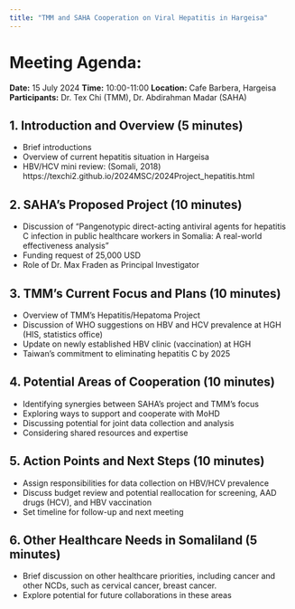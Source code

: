 ```yaml
---
title: "TMM and SAHA Cooperation on Viral Hepatitis in Hargeisa"
---
```


# Meeting Agenda: 

**Date:** 15 July 2024
**Time:** 10:00-11:00
**Location:** Cafe Barbera, Hargeisa
**Participants:** Dr. Tex Chi (TMM), Dr. Abdirahman Madar (SAHA)

## 1. Introduction and Overview (5 minutes)
   - Brief introductions
   - Overview of current hepatitis situation in Hargeisa
   - HBV/HCV mini review: (Somali, 2018)
https://texchi2.github.io/2024MSC/2024Project_hepatitis.html

## 2. SAHA's Proposed Project (10 minutes)
   - Discussion of "Pangenotypic direct-acting antiviral agents for hepatitis C infection in public healthcare workers in Somalia: A real-world effectiveness analysis"
   - Funding request of 25,000 USD
   - Role of Dr. Max Fraden as Principal Investigator

## 3. TMM's Current Focus and Plans (10 minutes)
   - Overview of TMM's Hepatitis/Hepatoma Project
   - Discussion of WHO suggestions on HBV and HCV prevalence at HGH (HIS, statistics office)
   - Update on newly established HBV clinic (vaccination) at HGH
   - Taiwan's commitment to eliminating hepatitis C by 2025

## 4. Potential Areas of Cooperation (10 minutes)
   - Identifying synergies between SAHA's project and TMM's focus
   - Exploring ways to support and cooperate with MoHD
   - Discussing potential for joint data collection and analysis
   - Considering shared resources and expertise

## 5. Action Points and Next Steps (10 minutes)
   - Assign responsibilities for data collection on HBV/HCV prevalence
   - Discuss budget review and potential reallocation for screening, AAD drugs (HCV), and HBV vaccination
   - Set timeline for follow-up and next meeting

## 6. Other Healthcare Needs in Somaliland (5 minutes)
   - Brief discussion on other healthcare priorities, including cancer and other NCDs, such as cervical cancer, breast cancer.
   - Explore potential for future collaborations in these areas
   
   